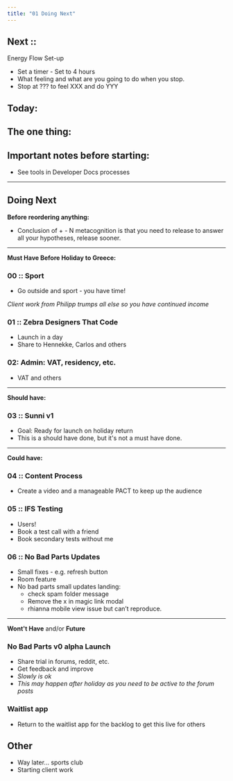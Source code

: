 ```yaml
---
title: "01 Doing Next"
---
```


## Next :: 

Energy Flow Set-up 
- Set a timer - Set to 4 hours 
- What feeling and what are you going to do when you stop. 
- Stop at ??? to feel XXX and do YYY 
  
Today: 
- 

The one thing: 
- 

## Important notes before starting:

- See tools in Developer Docs processes 

---

## Doing Next 

**Before reordering anything:** 
- Conclusion of + - N metacognition is that you need to release to answer all your hypotheses, release sooner. 

---  

**Must Have Before Holiday to Greece:**

### 00 :: Sport 
- Go outside and sport - you have time! 

*Client work from Philipp trumps all else so you have continued income*

### 01 :: Zebra Designers That Code  
- Launch in a day 
- Share to Hennekke, Carlos and others 

### 02: Admin: VAT, residency, etc. 
- VAT and others 

---

**Should have:** 

### 03 :: Sunni v1 
- Goal: Ready for launch on holiday return  
- This is a should have done, but it's not a must have done. 


---

**Could have:**
### 04 :: Content Process 
- Create a video and a manageable PACT to keep up the audience 

### 05 :: IFS Testing
- Users! 
- Book a test call with a friend 
- Book secondary tests without me 

### 06 :: No Bad Parts Updates
- Small fixes - e.g. refresh button 
- Room feature 
- No bad parts small updates landing:  
	- check spam folder message  
	- Remove the x in magic link modal  
	- rhianna mobile view issue but can’t reproduce.

---

**Wont't Have** and/or **Future**

### No Bad Parts v0 alpha Launch 
- Share trial in forums, reddit, etc. 
- Get feedback and improve 
- *Slowly is ok*
- *This may happen after holiday as you need to be active to the forum posts*
### Waitlist app 
- Return to the waitlist app for the backlog to get this live for others 
## Other 
- Way later... sports club 
- Starting client work 

